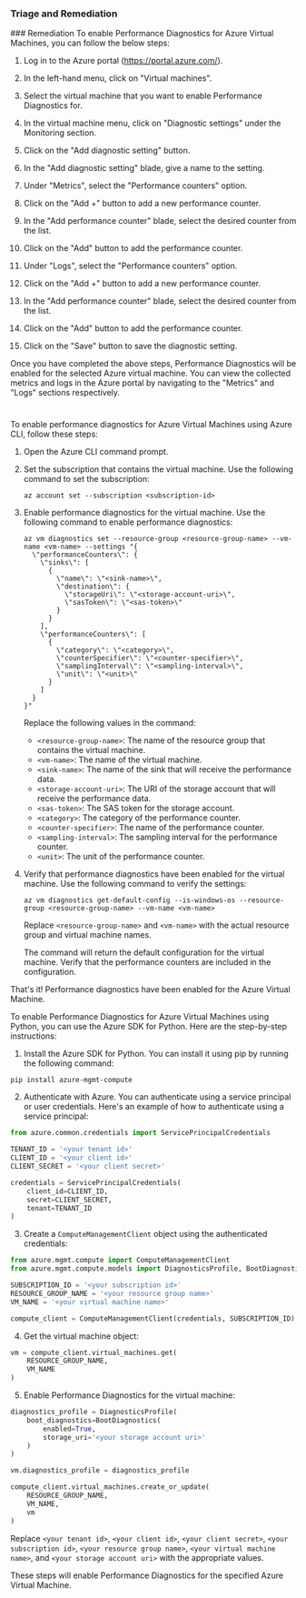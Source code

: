 
### Triage and Remediation
<Tabs>
<Tab title='Remediation'>
### Remediation

<AccordionGroup>
<Accordion title='Using Console' defaultOpen='true'>
To enable Performance Diagnostics for Azure Virtual Machines, you can follow the below steps:

1. Log in to the Azure portal (https://portal.azure.com/).

2. In the left-hand menu, click on "Virtual machines".

3. Select the virtual machine that you want to enable Performance Diagnostics for.

4. In the virtual machine menu, click on "Diagnostic settings" under the Monitoring section.

5. Click on the "Add diagnostic setting" button.

6. In the "Add diagnostic setting" blade, give a name to the setting.

7. Under "Metrics", select the "Performance counters" option.

8. Click on the "Add +" button to add a new performance counter.

9. In the "Add performance counter" blade, select the desired counter from the list.

10. Click on the "Add" button to add the performance counter.

11. Under "Logs", select the "Performance counters" option.

12. Click on the "Add +" button to add a new performance counter.

13. In the "Add performance counter" blade, select the desired counter from the list.

14. Click on the "Add" button to add the performance counter.

15. Click on the "Save" button to save the diagnostic setting.

Once you have completed the above steps, Performance Diagnostics will be enabled for the selected Azure virtual machine. You can view the collected metrics and logs in the Azure portal by navigating to the "Metrics" and "Logs" sections respectively.

#
</Accordion>

<Accordion title='Using CLI'>
To enable performance diagnostics for Azure Virtual Machines using Azure CLI, follow these steps:

1. Open the Azure CLI command prompt.

2. Set the subscription that contains the virtual machine. Use the following command to set the subscription:

   ```
   az account set --subscription <subscription-id>
   ```

3. Enable performance diagnostics for the virtual machine. Use the following command to enable performance diagnostics:

   ```
   az vm diagnostics set --resource-group <resource-group-name> --vm-name <vm-name> --settings "{
     \"performanceCounters\": {
       \"sinks\": [
         {
           \"name\": \"<sink-name>\",
           \"destination\": {
             \"storageUri\": \"<storage-account-uri>\",
             \"sasToken\": \"<sas-token>\"
           }
         }
       ],
       \"performanceCounters\": [
         {
           \"category\": \"<category>\",
           \"counterSpecifier\": \"<counter-specifier>\",
           \"samplingInterval\": \"<sampling-interval>\",
           \"unit\": \"<unit>\"
         }
       ]
     }
   }"
   ```

   Replace the following values in the command:

   - `<resource-group-name>`: The name of the resource group that contains the virtual machine.
   - `<vm-name>`: The name of the virtual machine.
   - `<sink-name>`: The name of the sink that will receive the performance data.
   - `<storage-account-uri>`: The URI of the storage account that will receive the performance data.
   - `<sas-token>`: The SAS token for the storage account.
   - `<category>`: The category of the performance counter.
   - `<counter-specifier>`: The name of the performance counter.
   - `<sampling-interval>`: The sampling interval for the performance counter.
   - `<unit>`: The unit of the performance counter.

4. Verify that performance diagnostics have been enabled for the virtual machine. Use the following command to verify the settings:

   ```
   az vm diagnostics get-default-config --is-windows-os --resource-group <resource-group-name> --vm-name <vm-name>
   ```

   Replace `<resource-group-name>` and `<vm-name>` with the actual resource group and virtual machine names.

   The command will return the default configuration for the virtual machine. Verify that the performance counters are included in the configuration.

That's it! Performance diagnostics have been enabled for the Azure Virtual Machine.
</Accordion>

<Accordion title='Using Python'>
To enable Performance Diagnostics for Azure Virtual Machines using Python, you can use the Azure SDK for Python. Here are the step-by-step instructions:

1. Install the Azure SDK for Python. You can install it using pip by running the following command:

```
pip install azure-mgmt-compute
```

2. Authenticate with Azure. You can authenticate using a service principal or user credentials. Here's an example of how to authenticate using a service principal:

```python
from azure.common.credentials import ServicePrincipalCredentials

TENANT_ID = '<your tenant id>'
CLIENT_ID = '<your client id>'
CLIENT_SECRET = '<your client secret>'

credentials = ServicePrincipalCredentials(
    client_id=CLIENT_ID,
    secret=CLIENT_SECRET,
    tenant=TENANT_ID
)
```

3. Create a `ComputeManagementClient` object using the authenticated credentials:

```python
from azure.mgmt.compute import ComputeManagementClient
from azure.mgmt.compute.models import DiagnosticsProfile, BootDiagnostics

SUBSCRIPTION_ID = '<your subscription id>'
RESOURCE_GROUP_NAME = '<your resource group name>'
VM_NAME = '<your virtual machine name>'

compute_client = ComputeManagementClient(credentials, SUBSCRIPTION_ID)
```

4. Get the virtual machine object:

```python
vm = compute_client.virtual_machines.get(
    RESOURCE_GROUP_NAME,
    VM_NAME
)
```

5. Enable Performance Diagnostics for the virtual machine:

```python
diagnostics_profile = DiagnosticsProfile(
    boot_diagnostics=BootDiagnostics(
        enabled=True,
        storage_uri='<your storage account uri>'
    )
)

vm.diagnostics_profile = diagnostics_profile

compute_client.virtual_machines.create_or_update(
    RESOURCE_GROUP_NAME,
    VM_NAME,
    vm
)
```

Replace `<your tenant id>`, `<your client id>`, `<your client secret>`, `<your subscription id>`, `<your resource group name>`, `<your virtual machine name>`, and `<your storage account uri>` with the appropriate values.

These steps will enable Performance Diagnostics for the specified Azure Virtual Machine.
</Accordion>

</AccordionGroup>
</Tab>
</Tabs>
